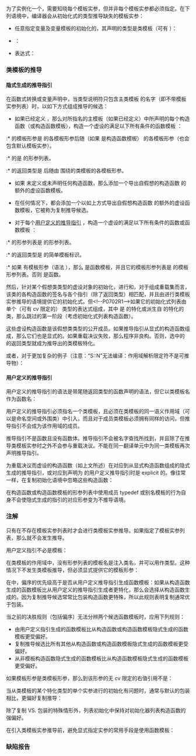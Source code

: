 {{title|类模板实参推导（CTAD）{{mark since c++17}}}}
{{cpp/language/declarations/expressions/templates/navbar}}

为了实例化一个{{rlp|class template|类模板}}，需要知晓每个模板实参，但并非每个模板实参都必须指定。在下列语境中，编译器会从初始化式的类型推导缺失的模板实参：
* 任意指定变量及变量模板的初始化的{{rlp|declarations|声明}}，其声明的类型是类模板（可有 {{rlp|cv|cv 限定}}）：
{{source|1=
std::pair p(2, 4.5);     // 推导出 std::pair&lt;int, double&gt; p(2, 4.5);
std::tuple t(4, 3, 2.5); // 同 auto t = std::make_tuple(4, 3, 2.5);
std::less l;             // 同 std::less&lt;void&gt; l;
}}
* {{rlp|new|new 表达式}}：
{{source|1=
template&lt;class T&gt;
struct A
{
    A(T, T);
};

auto y = new A{1, 2}; // 分配的类型是 A&lt;int&gt;
}}
* {{rlp|explicit cast|函数式转换}}表达式：
{{source|1=
auto lck = std::lock_guard(mtx);     // 推导出 std::lock_guard&lt;std::mutex&gt;
std::copy_n(vi1, 3,
    std::back_insert_iterator(vi2)); // 推导出 std::back_insert_iterator&lt;T&gt;，
                                     // 其中 T 是容器 vi2 的类型
std::for_each(vi.begin(), vi.end(),
    Foo([&amp;](int i) {...}));          // 推导出 Foo&lt;T&gt;，其中 T 是独有的 lambda 类型
}}
{{rrev|since=c++20|1=
* {{rlpsd|template parameters#非类型模板形参}}的类型：
{{source|1=
template&lt;class T&gt;
struct X
{
    constexpr X(T) {}
};

template&lt;X x&gt;
struct Y {};

Y&lt;0&gt; y; // OK, Y&lt;X&lt;int&gt;(0)&gt;
}}
}}

===类模板的推导===
{{anchor|自动推导指引}}
====隐式生成的推导指引====
在函数式转换或变量声明中，当类型说明符只包含主类模板 {{tt|C}} 的名字（即不带模板实参列表）时，以如下方式组成推导的候选：

* 如果已经定义 {{tt|C}}，那么对所指名的主模板（如果已经定义）中所声明的每个构造函数（或构造函数模板）{{tt|C{{sub|i}}}}，构造一个虚设的满足以下所有条件的函数模板 {{tt|F{{sub|i}}}}：
:* {{tt|F{{sub|i}}}} 的模板形参是 {{tt|C}} 的各模板形参后随（如果 {{tt|C{{sub|i}}}} 是构造函数模板）{{tt|C{{sub|i}}}} 的各模板形参（也会包含默认模板实参）。
{{rrev|since=c++20|
:* {{tt|F{{sub|i}}}} 的{{rlp|constraints|关联约束}}是 {{tt|C}} 的关联约束和 {{tt|C{{sub|i}}}} 的关联约束的合取。
}}
:* {{tt|F{{sub|i}}}} 的{{rlps|function#形参列表}}是 {{tt|C{{sub|i}}}} 的形参列表。
:* {{tt|F{{sub|i}}}} 的返回类型是 {{tt|C}} 后随由 {{tt|&lt;&gt;}} 围绕的类模板的各模板形参。

* 如果 {{tt|C}} 未定义或未声明任何构造函数，那么添加一个导出自假想的构造函数 {{tt|C()}} 的额外的虚设函数模板。

* 在任何情况下，都会添加一个以如上方式导出自假想构造函数 {{tt|C(C)}} 的额外的虚设函数模板，它被称为复制推导候选。

* 对于每个[[#用户定义的推导指引|用户定义的推导指引]] {{tt|G{{sub|i}}}}，构造一个虚设的满足以下所有条件的函数或函数模板 {{tt|F{{sub|i}}}}：
:* {{tt|F{{sub|i}}}} 的形参列表是 {{tt|G{{sub|i}}}} 的形参列表。
:* {{tt|F{{sub|i}}}} 的返回类型是 {{tt|G{{sub|i}}}} 的简单模板标识。
:* 如果 {{tt|G{{sub|i}}}} 有模板形参（语法 {{v|2}}），那么 {{tt|F{{sub|i}}}} 是函数模板，并且它的模板形参列表是 {{tt|G{{sub|i}}}} 的模板形参列表。否则 {{tt|F{{sub|i}}}} 是函数。

{{rrev|since=c++20|1=
* 另外，如果
:* {{tt|C}} 有定义，在假设它的任何待决基类都没有虚函数或虚基类时，它满足{{rlp|aggregate initialization|聚合类型}}的要求，
:* 没有 {{tt|C}} 的用户定义推导指引，且
:* 该变量由非空的初始化式列表 {{spar|arg1, arg2, ..., argn}} 初始化（可使用{{rlpsd|aggregate initialization#指派初始化式}}），
: 那么可能会添加一个聚合推导候选。按以下方式从聚合体各元素类型产生聚合推导候选的形参列表：
:* 设 {{tt|e{{sub|i}}}} 为要从 {{tt|arg{{sub|i}}}} 初始化的（可能递归的）{{rlp|aggregate initialization|聚合体元素}}，其中
::* 具有以下类型的聚合体元素不考虑{{rlpsd|aggregate initialization#花括号消除}}：
:::* {{rlp|dependent name#待决类型|待决}}的非数组类型
:::* 边界{{rlp|dependent name#值待决表达式|值待决}}的数组类型
:::* 数组元素具有待决类型的数组类型，并且 {{tt|arg{{sub|i}}}} 是{{rlp|string literal|字符串字面量}}{{mark unreviewed dr|cwg|2685}}
::* 如果 {{tt|C}}（或其中的自身就是聚合体的元素）拥有作为{{rlp|parameter pack|包展开}}的基类：
:::* 如果该包展开是尾部的聚合体元素，那么认为它匹配初始化式列表的所有剩余元素；
:::* 否则，认为该包为空。
:* 如果没有这种 {{tt|e{{sub|i}}}}，那么不添加聚合推导候选。
:* 否则，按以下方式确定聚合推导候选的形参列表 {{tt|T{{sub|1}}, T{{sub|2}}, ..., T{{sub|n}}}}：
::* 如果 {{tt|e{{sub|i}}}} 是数组且 {{tt|arg{{sub|i}}}} 是{{spar|花括号初始化式列表}}，那么 {{tt|T{{sub|i}}}} 是到 {{tt|e{{sub|i}}}} 的声明类型的右值引用。
::* 如果 {{tt|e{{sub|i}}}} 是数组且 {{tt|arg{{sub|i}}}} 是{{rlp|string literal|字符串字面量}}，那么 {{tt|T{{sub|i}}}} 是到具有 const 限定的 {{tt|e{{sub|i}}}} 的声明类型的左值引用。{{mark unreviewed dr|cwg|2681}}
::* 否则，{{tt|T{{sub|i}}}} 是 {{tt|e{{sub|i}}}} 的声明类型。
::* 如果有包因为它并非尾部聚合体元素而被跳过，那么在它原本的聚合体元素的位置插入形为 {{tt|P{{sub|i}} ...}} 的形参包。（这通常会导致推导失败。）
::* 如果包是尾部的聚合体元素，那么将对应它的尾部形参序列替换成形为 {{tt|T{{sub|i}} ...}} 的单个形参。
: 聚合推导候选是从假想构造函数 {{tt|C(T{{sub|1}}, T{{sub|2}}, ..., T{{sub|n}})}} 按上述方式得到的虚设函数模板。

: 在聚合推导候选的模板实参推导中，只有在尾部的形参包的元素数无法从其他情况下推导时，才会从尾部的函数实参数推导。

{{source|1=
template&lt;class T&gt;
struct A
{
    T t;
    
    struct
    {
        long a, b;
    } u;
};

A a{1, 2, 3};
// 聚合推导候选：
//   template&lt;class T&gt;
//   A&lt;T&gt; F(T, long, long);

template&lt;class... Args&gt;
struct B : std::tuple&lt;Args...&gt;, Args... {};

B b{std::tuple&lt;std::any, std::string&gt;{}, std::any{}&lt;!-- --&gt;};
// 聚合推导候选：
//   template&lt;class... Args&gt; 
//   B&lt;Args...&gt; F(std::tuple&lt;Args...&gt;, Args...);

// 推导出 b 的类型是 B&lt;std::any, std::string&gt;
}}
}}

然后，针对某个假想类类型的虚设对象的初始化，进行{{rlp|template argument deduction|模板实参推导}}和{{rlp|overload resolution|重载决议}}，对于组成重载集而言，该类的各构造函数的签名与各个指引（除了返回类型）相匹配，并且由进行类模板实参推导的语境提供它的初始化式。但&lt;!--P0702R1--&gt;如果它的初始化式列表由单个（可有 cv 限定的）{{tt|U}} 类型的表达式组成，其中 {{tt|U}} 是 {{tt|C}} 的特化或派生自 {{tt|C}} 的特化的类，那么跳过{{rlpsd|overload resolution#列表初始化}}的第一阶段（考虑初始化式列表构造函数）。

这些虚设构造函数是该假想类类型的公开成员。如果推导指引从显式的构造函数组成，那么它们也是显式的。如果重载决议失败，那么程序非良构。否则，选中的 {{tt|F}} 的返回类型就成为推导出的类模板特化。

{{source|1=
template&lt;class T&gt;
struct UniquePtr
{
    UniquePtr(T* t);
};

UniquePtr dp{new auto(2.0)};

// 一个声明的构造函数：
// C1：UniquePtr(T*);

// 隐式生成的推导指引集：

// F1：template&lt;class T&gt;
//     UniquePtr&lt;T&gt; F(T *p);

// F2：template&lt;class T&gt;
//     UniquePtr&lt;T&gt; F(UniquePtr&lt;T&gt;); // 复制推导候选

// 要初始化的假想类：
// struct X
// {
//     template&lt;class T&gt;
//     X(T *p);         // 从 F1
//     
//     template&lt;class T&gt;
//     X(UniquePtr&lt;T&gt;); // 从 F2
// };

// X 对象的以“new double(2.0)”为初始化式的直接初始化
// 会选择与 T = double 对应的指引 F1 的构造函数
// 对于 T=double 的 F1，返回类型是 UniquePtr&lt;double&gt;

// 结果：
// UniquePtr&lt;double&gt; dp{new auto(2.0)}
}}

或者，对于更加复杂的例子（注意：“S::N”无法编译：作用域解析限定符不是可推导物）：
{{source|1=
template&lt;class T&gt;
struct S
{
    template&lt;class U&gt;
    struct N
    {
        N(T);
        N(T, U);
        
        template&lt;class V&gt;
        N(V, U);
    };
};
 
S&lt;int&gt;::N x{2.0, 1};

// 隐式生成的推导指引是（注意已知 T 是 int）

// F1：template&lt;class U&gt;
//     S&lt;int&gt;::N&lt;U&gt; F(int);

// F2：template&lt;class U&gt;
//     S&lt;int&gt;::N&lt;U&gt; F(int, U);

// F3：template&lt;class U, class V&gt;
//     S&lt;int&gt;::N&lt;U&gt; F(V, U);

// F4：template&lt;class U&gt;
//     S&lt;int&gt;::N&lt;U&gt; F(S&lt;int&gt;::N&lt;U&gt;);（复制推导候选）

// 以“{2.0, 1}”为初始化式的直接列表初始化的重载决议
// 选择 U=int 与 V=double 的 F3。
// 返回类型是 S&lt;int&gt;::N&lt;int&gt;

// 结果：
// S&lt;int&gt;::N&lt;int&gt; x{2.0, 1};
}}

====用户定义的推导指引====
用户定义的推导指引的语法是带尾随返回类型的函数声明的语法，但它以类模板名作为函数名：
{{sdsc begin}}
{{sdsc|num=1|{{spar optional|explicit说明符}} {{spar|模板名}} {{ttb|(}} {{spar|形参列表}} {{ttb|)}} {{ttb|-&gt;}} {{spar|简单模板标识}} {{spar optional|requires子句}} {{ttb|;}}}}
{{sdsc|num=2|{{ttb|template &lt;}}{{spar sep|模板形参列表}}{{ttb|&gt;}} {{spar optional|requires子句}}&lt;br&gt;{{spar optional|explicit说明符}} {{spar|模板名}} {{ttb|(}} {{spar|形参列表}} {{ttb|)}} {{ttb|-&gt;}} {{spar|简单模板标识}} {{spar optional|requires子句}} {{ttb|;}}}}
{{sdsc end}}

{{par begin}}
{{par|{{spar|模板形参列表}}|非空的{{rlp|template parameters|模板形参}}的逗号分隔列表}}
{{par|{{spar|explicit说明符}}|{{rlp|explicit|{{c/core|explicit}} 说明符}}}}
{{par|{{spar|模板名}}|要推导实参的类模板的名字}}
{{par|{{spar|形参列表}}|（可以为空的）{{rlps|function#形参列表}}}}
{{par|{{spar|简单模板标识}}|{{rlp|templates#模板标识|简单模板标识}}}}
{{par|{{spar|requires子句}}|{{mark since c++20}} {{rlp|constraints#requires 子句|{{c/core|requires}} 子句}}}}
{{par end}}


{{rrev|since=c++20|
用户定义的推导指引中的形参不能具有占位类型：不能使用{{rlpsd|function template#简写函数模板}}形式。
}}

用户定义的推导指引必须指名一个类模板，且必须在类模板的同一语义作用域（可以是命名空间或外围类）中引入，而且对于成员类模板必须拥有同样的访问，但推导指引不会成为该作用域的成员。

推导指引不是函数且没有函数体。推导指引不会被名字查找所找到，并且除了在推导类模板实参时{{rlp|overload resolution#最佳可行函数|与其他推导指引之间的重载决议}}之外不会参与重载决议。不能在同一翻译单元中为同一类模板再次声明推导指引。

{{source|1=
// 模板的声明
template&lt;class T&gt;
struct container
{
    container(T t) {}
    
    template&lt;class Iter&gt;
    container(Iter beg, Iter end);
};

// 额外的推导指引
template&lt;class Iter&gt;
container(Iter b, Iter e) -&gt; container&lt;typename std::iterator_traits&lt;Iter&gt;::value_type&gt;;

// 使用
container c(7); // OK：用隐式生成的指引推导出 T=int
std::vector&lt;double&gt; v = {/* ... */};
auto d = container(v.begin(), v.end()); // OK：推导出 T=double
container e{5, 6}; // 错误：std::iterator_traits&lt;int&gt;::value_type 不存在
}}

为重载决议而虚设的构造函数（如上文所述）在对应到从显式构造函数组成的隐式生成的推导指引，或对应到声明为 {{rlpt|explicit}} 的用户定义推导指引时是 explicit 的。像往常一样，在复制初始化语境中忽略这些构造函数：
{{source|1=
template&lt;class T&gt;
struct A
{
    explicit A(const T&amp;, ...) noexcept; // #1
    A(T&amp;&amp;, ...);                        // #2
};

int i;
A a1 = {i, i}; // 错误：不能从 #2 的右值引用推导
               // 且 #1 是 explicit 的，所以复制初始化中不予考虑。
A a2{i, i};    // OK，#1 推导出 A&lt;int&gt; 并且初始化
A a3{0, i};    // OK，#2 推导出 A&lt;int&gt; 并且初始化
A a4 = {0, i}; // OK，#2 推导出 A&lt;int&gt; 并且初始化

template&lt;class T&gt;
A(const T&amp;, const T&amp;) -&gt; A&lt;T&amp;&gt;; // #3

template&lt;class T&gt;
explicit A(T&amp;&amp;, T&amp;&amp;)  -&gt; A&lt;T&gt;;  // #4

A a5 = {0, 1}; // 错误：#3 推导出 A&lt;int&amp;&gt; 且 #1 和 #2 会生成形参相同的构造函数。
A a6{0, 1};    // OK，#4 推导出 A&lt;int&gt; 并以 #2 初始化
A a7 = {0, i}; // 错误：#3 推导出 A&lt;int&amp;&gt;
A a8{0, i};    // 错误：#3 推导出 A&lt;int&amp;&gt;

// 注：请查看 https://github.com/cplusplus/CWG/issues/647，
// 称示例 a7 与 a8 不正确，可替换为
//A a7 = {0, i}; // 错误：#2 与 #3 都匹配，重载解析失败
//A a8{i,i};     // 错误：#3 推导出 A&lt;int&amp;&gt;，#1 和 #2 声明同一个构造函数

}}

在构造函数或构造函数模板的形参列表中使用成员 typedef 或别名模板的行为自身不会使隐式生成的指引的对应形参变为不推导语境。

{{source|1=
template&lt;class T&gt;
struct B
{
    template&lt;class U&gt;
    using TA = T;
    
    template&lt;class U&gt;
    B(U, TA&lt;U&gt;); // #1
};

// 从 #1 产生的隐式推导指引等价于
//   template&lt;class T, class U&gt;
//   B(U, T) -&gt; B&lt;T&gt;;
// 而不是
//   template&lt;class T, class U&gt;
//   B(U, typename B&lt;T&gt;::template TA&lt;U&gt;) -&gt; B&lt;T&gt;;
// 后者无法被推导

B b{(int*)0, (char*)0}; // OK，推导出 B&lt;char*&gt;
}}

{{rrev|since=c++20|1=
===别名模版的推导===
当函数式转换或变量定义用到了以不带实参列表的别名模板 {{tt|A}} 为类型说明符的名字，其中 {{tt|A}} 定义为 {{tt|B&lt;ArgList&gt;}} 的别名，而 {{tt|B}} 的作用域为非依赖且 {{tt|B}} 是类模板或定义相似的别名模板时，推导将以与类模板相同的方式进行，但改为从 {{tt|B}} 的指引生成指引，方式如下：

* 对于 {{tt|B}} 的每个指引 {{tt|f}}，用{{rlp|template argument deduction|模板实参推导}}从 {{tt|B&lt;ArgList&gt;}} 推导 {{tt|f}} 的返回类型的模板实参，但推导即使在有实参没有被推导出的时候也不会失败。如果推导因为其他原因失败，那么以空集作为推导出的模板实参集。{{mark unreviewed dr|cwg|2664}}
* 替换上述推导结果到 {{tt|f}} 中，如果替换失败，那么就不会生成指引；否则，令 {{tt|g}} 代表替换结果，构成指引 {{tt|f'}}，使得：
:* {{tt|f'}} 的形参类型和返回类型与 {{tt|g}} 的相同
:* 如果 {{tt|f}} 是模板，那么 {{tt|f'}} 是模板形参列表包含了以下内容的函数模板；否则（{{tt|f}} 不是模板）{{tt|f'}} 是函数：&lt;!-- 由于英文原文的语法无法用中文表达，所以换了一种表达方式 --&gt;
::* 在上述推导出现的 {{tt|A}} 的所有模板形参（包含其默认模板实参）
::* 在前一条找到的默认模板实参（如果存在）中出现的 {{tt|A}} 的所有模板形参（包含其默认模板实参）
::* 如果再次找到默认模板实参，那么递归地包含在这些默认模板实参中出现的 {{tt|A}} 的所有模板形参（包含其默认模板实参）
::* 后随 {{tt|f}} 未被推导的模板形参（包含其默认模板实参）
:* {{tt|f'}} 的关联{{rlp|constraints|约束}}是 {{tt|g}} 的关联约束和当且仅当 {{tt|A}} 的实参可以从结果类型推导这一约束的合取。

{{source|1=
template&lt;class T&gt;
class unique_ptr
{
    /* ... */
};

template&lt;class T&gt;
class unique_ptr&lt;T[]&gt;
{
    /* ... */
};

template&lt;class T&gt;
unique_ptr(T*) -&gt; unique_ptr&lt;T&gt;;   // #1

template&lt;class T&gt;
unique_ptr(T*) -&gt; unique_ptr&lt;T[]&gt;; // #2

template&lt;class T&gt;
concept NonArray = !std::is_array_v&lt;T&gt;;

template&lt;NonArray A&gt;
using unique_ptr_nonarray = unique_ptr&lt;A&gt;;

template&lt;class A&gt;
using unique_ptr_array = unique_ptr&lt;A[]&gt;;

// 对 unique_ptr_nonarray 生成的推导指引：

// 从 #1（unique_ptr&lt;T&gt; 从 unique_ptr&lt;A&gt; 的推导产生 T = A）：
// template&lt;class A&gt;
//     requires(argument_of_unique_ptr_nonarray_is_deducible_from&lt;unique_ptr&lt;A&gt;&gt;)
// auto F(A*) -&gt; unique_ptr&lt;A&gt;;

// 从 #2（unique_ptr&lt;T[]&gt; 从 unique_ptr&lt;A&gt; 的推导不产生结果）：&lt;!--GCC（迄 2020-01-18）于此 ICE --&gt;
// template&lt;class T&gt;
//     requires(argument_of_unique_ptr_nonarray_is_deducible_from&lt;unique_ptr&lt;T[]&gt;&gt;)
// auto F(T*) -&gt; unique_ptr&lt;T[]&gt;;

// 其中 argument_of_unique_ptr_nonarray_is_deducible_from 能定义为

// template&lt;class&gt;
// class AA;

// template&lt;class A&gt;
// class AA&lt;unique_ptr_nonarray&lt;A&gt;&gt; {};

// template&lt;class T&gt;
// concept argument_of_unique_ptr_nonarray_is_deducible_from =
//     requires { sizeof(AA&lt;T&gt;); };

// 对 unique_ptr_array 生成的推导指引：

// 从 #1（unique_ptr&lt;T&gt;从 unique_ptr&lt;A[]&gt; 的推导生成 T = A[]）：
// template&lt;class A&gt;
//     requires(argument_of_unique_ptr_array_is_deducible_from&lt;unique_ptr&lt;A[]&gt;&gt;)
// auto F(A(*)[]) -&gt; unique_ptr&lt;A[]&gt;;

// 从 #2（unique_ptr&lt;T[]&gt; 从 unique_ptr&lt;A[]&gt; 的推导生成 T = A）：
// template&lt;class A&gt;
//     requires(argument_of_unique_ptr_array_is_deducible_from&lt;unique_ptr&lt;A[]&gt;&gt;)
// auto F(A*) -&gt; unique_ptr&lt;A[]&gt;;

// 其中 argument_of_unique_ptr_array_is_deducible_from 能定义为

// template&lt;class&gt;
// class BB;

// template&lt;class A&gt;
// class BB&lt;unique_ptr_array&lt;A&gt;&gt; {};

// template&lt;class T&gt;
// concept argument_of_unique_ptr_array_is_deducible_from =
//     requires { sizeof(BB&lt;T&gt;); };

// 用法：
unique_ptr_nonarray p(new int); // 推导出 unique_ptr&lt;int&gt;
// 从 #1 生成的推导指引返回 unique_ptr&lt;int&gt;
// 从 #2 生成的推导指引返回 unique_ptr&lt;int[]&gt;，它被忽略，因为
//   argument_of_unique_ptr_nonarray_is_deducible_from&lt;unique_ptr&lt;int[]&gt;&gt; 得不到满足

unique_ptr_array q(new int[42]); // 推导出 unique_ptr&lt;int[]&gt;
// 从 #1 生成的推导指引失败（不能从 new int[42] 推导出 A(*)[] 中的 A）
// 从 #2 生成的推导指引返回 unique_ptr&lt;int[]&gt;
}}
}}

===注解===
只有在不存在模板实参列表时才会进行类模板实参推导。如果指定了模板实参列表，那么就不会发生推导。
{{source|1=
std::tuple t1(1, 2, 3);                // OK：推导
std::tuple&lt;int, int, int&gt; t2(1, 2, 3); // OK：提供了所有实参

std::tuple&lt;&gt; t3(1, 2, 3);    // 错误：tuple&lt;&gt; 中没有匹配的构造函数。不进行推导。
std::tuple&lt;int&gt; t4(1, 2, 3); // 错误
}}

{{rrev|until=c++20|1=
聚合体的类模板实参推导通常需要用户定义的推导指引：
{{source|1=
template&lt;class A, class B&gt;
struct Agg
{
    A a;
    B b;
};
// 隐式生成的指引由默认、复制及移动构造函数组成

template&lt;class A, class B&gt;
Agg(A a, B b) -&gt; Agg&lt;A, B&gt;;
// ^ 此推导指引在 C++20 中能隐式生成

Agg agg{1, 2.0}; // 从用户定义指引推导出 Agg&lt;int, double&gt;

template&lt;class... T&gt;
array(T&amp;&amp;... t) -&gt; array&lt;std::common_type_t&lt;T...&gt;, sizeof...(T)&gt;;
auto a = array{1, 2, 5u}; // 从用户定义指引推导出 array&lt;unsigned, 3&gt;
}}
}}

用户定义指引不必是模板：
{{source|1=
template&lt;class T&gt;
struct S
{
    S(T);
};
S(char const*) -&gt; S&lt;std::string&gt;;
S s{"hello"}; // 推导出 S&lt;std::string&gt;
}}

在类模板的作用域中，没有形参列表的模板名是注入类名，并可以用作类型。这种情况下不发生类模板推导，但必须显式提供它的模板形参：
{{source|
template&lt;class T&gt;
struct X
{
    X(T) {}
    
    template&lt;class Iter&gt;
    X(Iter b, Iter e) {}
 
    template&lt;class Iter&gt;
    auto foo(Iter b, Iter e)
    {
        return X(b, e); // 不推导：X 是当前的 X&lt;T&gt;
    }
 
    template&lt;class Iter&gt;
    auto bar(Iter b, Iter e)
    {
        return X&lt;typename Iter::value_type&gt;(b, e); 必须指定所需的模板实参
    }
 
    auto baz()
    {
        return ::X(0); // 不是注入类名；推导为 X&lt;int&gt;
    }
};
}}

在{{rlp|overload resolution#最佳可行函数|重载决议}}中，偏序的优先级高于是否从用户定义推导指引生成函数模板：如果从构造函数生成的函数模板比从用户定义的推导指引生成者更特化，那么会选择从构造函数生成的。因为复制推导候选常常比包装构造函数更特殊，所以此规则表明复制通常优于包装。
{{source|1=
template&lt;class T&gt;
struct A
{
    A(T, int*);     // #1
    A(A&lt;T&gt;&amp;, int*); // #2
    
    enum { value };
};

template&lt;class T, int N = T::value&gt;
A(T&amp;&amp;, int*) -&gt; A&lt;T&gt;; // #3

A a{1, 0}; // 使用 #1 推导出 A&lt;int&gt; 并以 #1 初始化
A b{a, 0}; // 使用 #2（比 #3 更特殊）推导出 A&lt;int&gt; 并以 #2 初始化
}}

当之前的决胜规则（包括偏序）无法分辨两个候选函数模板时，应用下列规则：
* 由用户定义指引生成的函数模板比从构造函数或构造函数模板隐式生成的函数模板更受偏好。
* 复制推导候选比所有其他从构造函数或构造函数模板隐式生成的函数模板更受偏好。
* 从非模板构造函数隐式生成的函数模板比从构造函数模板隐式生成的函数模板更受偏好。
{{source|1=
template&lt;class T&gt;
struct A
{
    using value_type = T;
    
    A(value_type); // #1
    A(const A&amp;);   // #2
    A(T, T, int);  // #3
    
    template&lt;class U&gt; 
    A(int, T, U);  // #4
};                 // #5，复制推导候选 A(A);

A x(1, 2, 3); // 使用 #3，从非模板构造函数生成

template&lt;class T&gt;
A(T) -&gt; A&lt;T&gt;; // #6，比 #5 更不特殊

A a(42); // 使用 #6 推导出 A&lt;int&gt; 并以 #1 初始化
A b = a; // 使用 #5 推导出 A&lt;int&gt; 并以 #2 初始化

template&lt;class T&gt;
A(A&lt;T&gt;) -&gt; A&lt;A&lt;T&gt;&gt;;  // #7，与 #5 一样特殊

A b2 = a; // 使用 #7 推导出 A&lt;A&lt;int&gt;&gt; 并以 #1 初始化
}}

如果模板形参是类模板形参，那么到该形参的无 cv 限定的右值引用不是{{rlp|template argument deduction|转发引用}}：
{{source|1=
template&lt;class T&gt;
struct A
{
    template&lt;class U&gt;
    A(T&amp;&amp;, U&amp;&amp;, int*); // #1：T&amp;&amp; 不是转发引用
                       //     U&amp;&amp; 是转发引用
    
    A(T&amp;&amp;, int*);      // #2：T&amp;&amp; 不是转发引用
};

template&lt;class T&gt;
A(T&amp;&amp;, int*) -&gt; A&lt;T&gt;; // #3：T&amp;&amp; 是转发引用

int i, *ip;
A a{i, 0, ip};  // 错误，不能从 #1 推导
A a0{0, 0, ip}; // 使用 #1 推导出 A&lt;int&gt; 并以 #1 初始化
A a2{i, ip};    // 使用 #3 推导出 A&lt;int&amp;&gt; 并以 #2 初始化
}}

当从类模板的某个特化类型的单个实参进行的初始化有问题时，通常与默认的包装相比，更偏好复制推导：

{{source|1=
std::tuple t1{1};  //std::tuple&lt;int&gt;
std::tuple t2{t1}; //std::tuple&lt;int&gt;，不是 std::tuple&lt;std::tuple&lt;int&gt;&gt;

std::vector v1{1, 2};   // std::vector&lt;int&gt;
std::vector v2{v1};     // std::vector&lt;int&gt;，不是 std::vector&lt;std::vector&lt;int&gt;&gt;（P0702R1）
std::vector v3{v1, v2}; // std::vector&lt;std::vector&lt;int&gt;&gt;
}}

除了复制 VS. 包装的特殊情形外，列表初始化中保持对初始化器列表构造函数的强偏好。

{{source|1=
std::vector v1{1, 2}; // std::vector&lt;int&gt;

std::vector v2(v1.begin(), v1.end()); // std::vector&lt;int&gt;
std::vector v3{v1.begin(), v1.end()}; // std::vector&lt;std::vector&lt;int&gt;::iterator&gt;
}}

在引入类模板实参推导前，避免显式指定实参的常用手段是使用函数模板：

{{source|1=
std::tuple p1{1, 1.0};             // std::tuple&lt;int, double&gt;，使用推导
auto p2 = std::make_tuple(1, 1.0); // std::tuple&lt;int, double&gt;，C++17 前
}}
{{ftm begin|std=1|comment=1|core=1}}
{{ftm|std=C++17|value=201703L|__cpp_deduction_guides|类模板的模板实参推导|rowspan="2"}}
{{ftm|std=C++20|value=201907L|-|聚合体和别名的 CTAD}}
{{ftm end}}

===缺陷报告===
{{dr list begin}}
{{dr list item|wg=cwg|dr=2376|std=C++17|before=即使在声明的变量的类型和要推导实参的类模板不同时也会进行类模板实参推导|after=此时不进行类模板实参推导}}
{{dr list item|wg=cwg|dr=2628|std=C++20|before=隐式推导指引不会传递约束|after=会传递约束}}
{{dr list item|wg=cwg|dr=2697|std=C++20|before=不明确用户定义的推导指引中是否可以使用简写函数模板形式|after=已禁止}}
{{dr list item|wg=cwg|dr=2707|std=C++20|before=推导指引不能包含尾随的 {{c/core|requires}} 子句|after=可以包含}}
{{dr list item|wg=cwg|dr=2714|std=C++17|before=隐式推导指引不会考虑构造函数的默认实参|after=会考虑}}
{{dr list item|wg=cwg|dr=2913|std=C++20|before={{cwg|2707}} 的解决方案导致推导指引语法与函数声明语法不一致|after=调整语法}}
{{dr list item|paper=P0702R1|std=C++17|before=初始化器列表构造函数能架空复制推导候选，导致产生包装|after=复制时跳过初始化器列表阶段}}
{{dr list end}}

{{langlinks|de|en|es|ja|ru}}